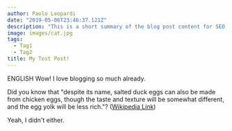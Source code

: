 ```yaml
---
author: Paolo Leopardi
date: "2019-05-06T23:46:37.121Z"
description: "This is a short summary of the blog post content for SEO purposes."
image: images/cat.jpg
tags:
  - Tag1
  - Tag2
title: My Test Post!
---
```


ENGLISH Wow! I love blogging so much already.

Did you know that "despite its name, salted duck eggs can also be made from
chicken eggs, though the taste and texture will be somewhat different, and the
egg yolk will be less rich."?
([Wikipedia Link](http://en.wikipedia.org/wiki/Salted_duck_egg))

Yeah, I didn't either.
